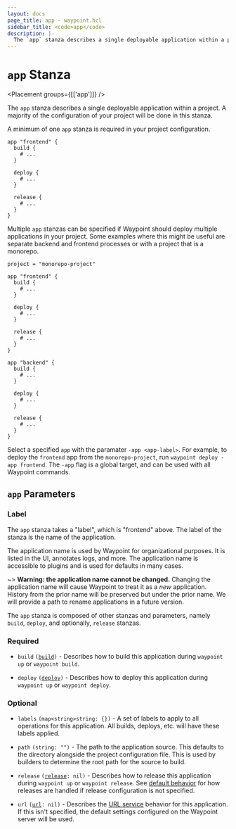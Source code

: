 ```yaml
---
layout: docs
page_title: app - waypoint.hcl
sidebar_title: <code>app</code>
description: |-
  The `app` stanza describes a single deployable application within a project. A majority of the configuration of your project will be done in this stanza.
---
```


# `app` Stanza

<Placement groups={[['app']]} />

The `app` stanza describes a single deployable application within a project.
A majority of the configuration of your project will be done in this stanza.

A minimum of one `app` stanza is required in your project configuration.


```hcl
app "frontend" {
  build {
    # ...
  }

  deploy {
    # ...
  }

  release {
    # ...
  }
}
```

Multiple `app` stanzas can be specified if Waypoint should deploy multiple
applications in your project. Some examples where this might be useful are
separate backend and frontend processes or with a project that is a monorepo.


```hcl
project = "monorepo-project"

app "frontend" {
  build {
    # ...
  }

  deploy {
    # ...
  }

  release {
    # ...
  }
}

app "backend" {
  build {
    # ...
  }

  deploy {
    # ...
  }

  release {
    # ...
  }
}
```

Select a specified `app` with the paramater `-app <app-label>`. For example, 
to deploy the `frontend` app from the `monorepo-project`, run 
`waypoint deploy -app frontend`.
The `-app` flag is a global target, and can be used with all Waypoint 
commands.

## `app` Parameters

### Label

The `app` stanza takes a "label", which is "frontend" above. The label of the
stanza is the name of the application.

The application name is used by Waypoint for organizational purposes.
It is listed in the UI, annotates logs, and more. The application name is
accessible to plugins and is used for defaults in many cases.

~> **Warning: the application name cannot be changed.** Changing the
application name will cause Waypoint to treat it as a _new_ application.
History from the prior name will be preserved but under the prior name.
We will provide a path to rename applications in a future version.

The `app` stanza is composed of other stanzas and parameters, namely `build`,
`deploy`, and optionally, `release` stanzas.

### Required

- `build` <code>([build][build])</code> - Describes how to build this
  application during `waypoint up` or `waypoint build`.

- `deploy` <code>([deploy][deploy])</code> - Describes how to deploy
  this application during `waypoint up` or `waypoint deploy`.

### Optional

- `labels` `(map<string>string: {})` - A set of labels to apply to all
  operations for this application. All builds, deploys, etc. will have these
  labels applied.

- `path` `(string: "")` - The path to the application source. This defaults
  to the directory alongside the project configuration file. This is used by
  builders to determine the root path for the source to build.

- `release` <code>([release][release]: nil)</code> - Describes how to release
  this application during `waypoint up` or `waypoint release`. See
  [default behavior](/docs/lifecycle/release#default-behavior) for how
  releases are handled if release configuration is not specified.

- `url` <code>([url][url]: nil)</code> - Describes the [URL service](/docs/url)
  behavior for this application. If this isn't specified, the default settings
  configured on the Waypoint server will be used.

[build]: /docs/waypoint-hcl/build 'Build Stanza'
[deploy]: /docs/waypoint-hcl/deploy 'Deploy Stanza'
[release]: /docs/waypoint-hcl/release 'Release Stanza'
[url]: /docs/waypoint-hcl/url 'url Stanza'
